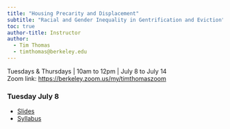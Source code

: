 ```yaml
---
title: "Housing Precarity and Displacement"
subtitle: "Racial and Gender Inequality in Gentrification and Eviction"
toc: true
author-title: Instructor
author: 
  - Tim Thomas
  - timthomas@berkeley.edu
---
```

Tuesdays & Thursdays | 10am to 12pm | July 8 to July 14   
Zoom link: [https://berkeley.zoom.us/my/timthomaszoom](https://berkeley.zoom.us/my/timthomaszoom)

### Tuesday July 8
* [Slides](https://docs.google.com/presentation/d/1nHe2SQmLnlvXZnCW8O6uzEcM15XqA3w2flZ4ntPqbM0/edit?slide=id.g32100058b3b_0_283#slide=id.g32100058b3b_0_283)
* [Syllabus](syllabus.qmd)

